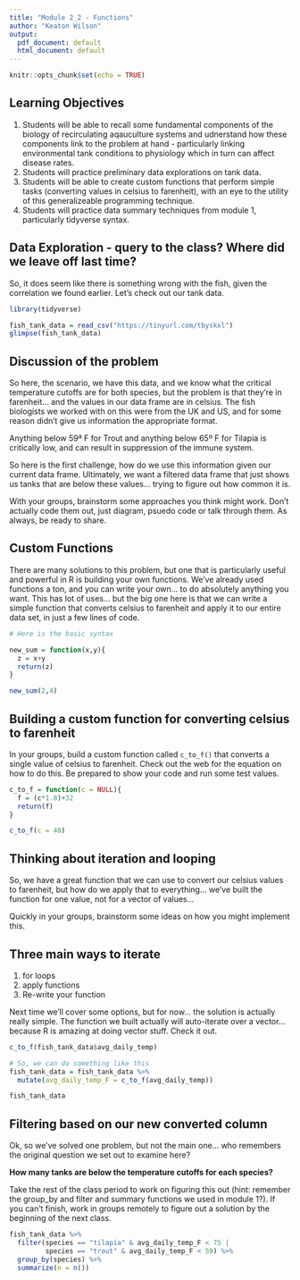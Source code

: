 ```yaml
---
title: "Module 2_2 - Functions"
author: "Keaton Wilson"
output:
  pdf_document: default
  html_document: default
---
```


```r
knitr::opts_chunk$set(echo = TRUE)
```
## Learning Objectives  
1. Students will be able to recall some fundamental components of the biology 
of recirculating aqauculture systems and udnerstand how these components link 
to the problem at hand - particularly linking environmental tank conditions to 
physiology which in turn can affect disease rates.  
2. Students will practice preliminary data explorations on tank data.  
3. Students will be able to create custom functions that perform simple tasks 
(converting values in celsius to farenheit), with an eye to the utility of this 
generalizeable programming technique.  
4. Students will practice data summary techniques from module 1, particularly 
tidyverse syntax. 

## Data Exploration  - query to the class? Where did we leave off last time?
So, it does seem like there is something wrong with the fish, given the 
correlation we found earlier. Let's check out our tank data. 

```r
library(tidyverse)

fish_tank_data = read_csv("https://tinyurl.com/tbyskxl")
glimpse(fish_tank_data)
```

## Discussion of the problem  

So here, the scenario, we have this data, and we know what the critical 
temperature cutoffs are for both species, but the problem is that they're in 
farenheit... and the values in our data frame are in celsius. The fish 
biologists we worked with on this were from the UK and US, and for some reason 
didn't give us information the appropriate format. 

Anything below 59ª F for Trout and anything below 65º F for Tilapia is 
critically low, and can result in suppression of the immune system. 

So here is the first challenge, how do we use this information given our current 
data frame. Ultimately, we want a filtered data frame that just shows us tanks 
that are below these values... trying to figure out how common it is.  

With your groups, brainstorm some approaches you think might work. 
Don't actually code them out, just diagram, psuedo code or talk through them. 
As always, be ready to share.  


## Custom Functions  
There are many solutions to this problem, but one that is particularly useful 
and powerful in R is building your own functions. We've already used functions a
ton, and you can write your own... to do absolutely anything you want. This has 
lot of uses... but the big one here is that we can write a simple function that 
converts celsius to farenheit and apply it to our entire data set, in just a few 
lines of code.   

```r
# Here is the basic syntax

new_sum = function(x,y){
  z = x+y
  return(z)
}

new_sum(2,4)
```

## Building a custom function for converting celsius to farenheit  
In your groups, build a custom function called `c_to_f()` that converts a 
single value of celsius to farenheit. Check out the web for the equation on how 
to do this. Be prepared to show your code and run some test values.  

```r
c_to_f = function(c = NULL){
  f = (c*1.8)+32
  return(f)
}

c_to_f(c = 40)
```

## Thinking about iteration and looping  

So, we have a great function that we can use to convert our celsius values to 
farenheit, but how do we apply that to everything... we've built the function 
for one value, not for a vector of values...  

Quickly in your groups, brainstorm some ideas on how you might implement this. 

## Three main ways to iterate  
1. for loops  
2. apply functions  
3. Re-write your function  

Next time we'll cover some options, but for now... the solution is actually 
really simple. The function we built actually will auto-iterate over a vector...
because R is amazing at doing vector stuff. Check it out. 

```r
c_to_f(fish_tank_data$avg_daily_temp)

# So, we can do something like this
fish_tank_data = fish_tank_data %>%
  mutate(avg_daily_temp_F = c_to_f(avg_daily_temp))

fish_tank_data

```

## Filtering based on our new converted column  
Ok, so we've solved one problem, but not the main one... who remembers the 
original question we set out to examine here?  

**How many tanks are below the temperature cutoffs for each species?**

Take the rest of the class period to work on figuring this out (hint: remember 
the group_by and filter and summary functions we used in module 1?). If you can't finish, 
work in groups remotely to figure out a solution by the beginning of the next 
class.  

```r
fish_tank_data %>%
  filter(species == "tilapia" & avg_daily_temp_F < 75 |
         species == "trout" & avg_daily_temp_F < 59) %>%
  group_by(species) %>%
  summarize(n = n())

```
  
